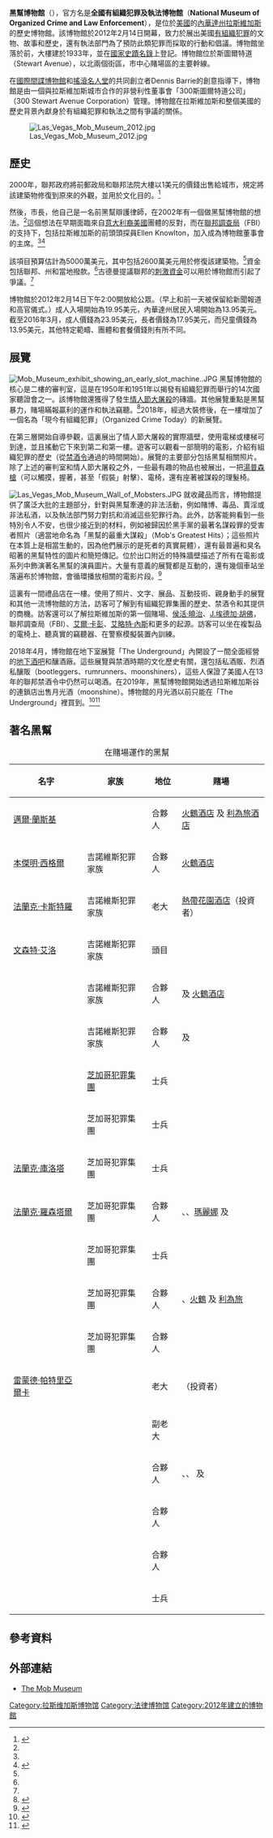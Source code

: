 {{Otheruses|subject=拉斯維加斯的黑幫博物館|other=紐約市曼哈頓的黑幫博物館|美國黑幫博物館}}
{{Infobox museum
| name             = 黑幫博物館<br />The Mob Museum
| native_name      =
| native_name_lang =
| image            = Mob Museum logo.png
| imagesize        = 
| caption          = 
| alt              =
| map_type         = 
| map_caption      =
| map_alt          =
| coordinates      = {{coord|36.172823|-115.141252|type:landmark|display=inline}}
| established      = 2012年2月14日
| dissolved        =
| location         = 美國[[內華達州|內華達州]][[拉斯維加斯|拉斯維加斯]]斯圖爾特道（Stewart Avenue）300號E
| type             = 歷史
| collection       =
| visitors         =
| director         = Jonathan Ullman
| president        = Jeffrey A. Silver
| curator          = 
| publictransit    = 
| network          =
| website          = {{URL|https://themobmuseum.org/}}
}}
'''黑幫博物館'''（{{lang-en|'''Mob Museum'''}}），官方名是'''全國有組織犯罪及執法博物館'''（'''National Museum of Organized Crime and Law Enforcement'''），是位於[[美國|美國]]的[[內華達州|內華達州]][[拉斯維加斯|拉斯維加斯]]{{link-en|拉斯維加斯市中心|Downtown Las Vegas|市中心}}的歷史博物館。該博物館於2012年2月14日開幕，致力於展出美國[[黑社會|有組織犯罪]]的文物、故事和歷史，還有執法部門為了預防此類犯罪而採取的行動和倡議。博物館坐落於前{{link-en|拉斯維加斯郵局和法院大樓|Las Vegas Post Office and Courthouse}}，大樓建於1933年，並在[[國家史蹟名錄|國家史蹟名錄]]上登記。博物館位於斯圖爾特道（Stewart Avenue），{{link-en|佛雷蒙特街|Fremont Street}}以北兩個街區，市中心賭場區的主要幹線。

在[[國際間諜博物館|國際間諜博物館]]和[[搖滾名人堂|搖滾名人堂]]的共同創立者Dennis Barrie的創意指導下，博物館是由一個與拉斯維加斯城市合作的非營利性董事會「300斯圖爾特道公司」（300 Stewart Avenue Corporation）管理。博物館在拉斯維加斯和整個美國的歷史背景內獻身於有組織犯罪和執法之間有爭議的關係。

[[File:Las_Vegas_Mob_Museum_2012.jpg|thumb]]

== 歷史 ==
2000年，聯邦政府將前郵政局和聯邦法院大樓以1美元的價錢出售給城市，規定將該建築物修復到原來的外觀，並用於文化目的。<ref name="friess">{{Cite web |url = http://www.nytimes.com/2009/01/10/us/10mob.html |title = Stimulus Money for a Mob Museum. Got a Problem? |author = Steve Friess |date = 2009-01-09 |publisher = The New York Times |language = en |accessdate = 2017-02-26 |archive-date = 2018-03-23 |archive-url = https://web.archive.org/web/20180323092928/http://www.nytimes.com/2009/01/10/us/10mob.html |dead-url = no }}</ref>

然後，{{link-en|奧斯卡·古德曼|Oscar Goodman}}市長，他自己是一名前黑幫辯護律師，在2002年有一個做黑幫博物館的想法。<ref name="friess" />這個想法在早期面臨來自[[意大利裔美國人|意大利裔美國]]團體的反對，而在[[聯邦調查局|聯邦調查局]]（FBI）的支持下，包括拉斯維加斯的前頭頭探員Ellen Knowlton，加入成為博物館董事會的主席。<ref name="friess" /><ref>{{Cite web |url = https://lasvegassun.com/news/2008/aug/17/oh-irony-former-mob-lawyer-gets-fbi-support-mob-mu/ |title = Oh, the irony: The former mob lawyer gets FBI support for mob museum |author = Sam Skolnik |date = 2008-08-17 |publisher = Las Vegas Sun |language = en |accessdate = 2017-02-26 |archive-date = 2017-02-26 |archive-url = https://web.archive.org/web/20170226215825/https://lasvegassun.com/news/2008/aug/17/oh-irony-former-mob-lawyer-gets-fbi-support-mob-mu/ |dead-url = no }}</ref>

該項目預算估計為5000萬美元，其中包括2600萬美元用於修復該建築物。<ref name="friess" />資金包括聯邦、州和當地撥款。<ref name="friess" />古德曼提議聯邦的[[2009年美國復蘇與再投資法案|刺激資金]]可以用於博物館而引起了爭議。<ref name="friess" />

博物館於2012年2月14日下午2:00開放給公眾。（早上和前一天被保留給新聞報道和高官儀式。）成人入場開始為19.95美元，內華達州居民入場開始為13.95美元。截至2016年3月，成人價錢為23.95美元，長者價錢為17.95美元，而兒童價錢為13.95美元，其他特定範疇、團體和套餐價錢則有所不同。

== 展覽 ==
[[File:Mob_Museum_exhibit_showing_an_early_slot_machine..JPG|thumb]]
黑幫博物館的核心是二樓的審判室，這是在1950年和1951年以揭發有組織犯罪而舉行的14次國家{{link-en|美國參議院州際商務犯罪特別委員會|United States Senate Special Committee to Investigate Crime in Interstate Commerce|凱弗維爾委員會}}聽證會之一。該博物館還獲得了發生[[情人節大屠殺|情人節大屠殺]]的磚牆。其他展覽重點是黑幫暴力，賭場瞞報贏利的運作和執法竊聽。<ref>{{Cite web |url = http://www.reviewjournal.com/jane-ann-morrison/what-will-be-mob-museums-cutting-room-floor |title = What will be on Mob Museum's cutting room floor? |author = Jane Ann Morrison |date = 2010-03-27 |publisher = Las Vegas Review-Journal |language = en |deadurl = yes |archiveurl = https://web.archive.org/web/20170227150211/http://www.reviewjournal.com/jane-ann-morrison/what-will-be-mob-museums-cutting-room-floor |archivedate = 2017-02-27 |accessdate = 2017-02-27 }}</ref>2018年，經過大裝修後，在一樓增加了一個名為「現今有組織犯罪」（Organized Crime Today）的新展覽。

在第三層開始自導參觀，這裏展出了情人節大屠殺的實際牆壁，使用電梯或樓梯可到達，並且搖動它下來到第二和第一樓。遊客可以觀看一部簡明的電影，介紹有組織犯罪的歷史（從[[禁酒時期|禁酒令]]通過的時間開始）。展覽的主要部分包括黑幫相關照片。除了上述的審判室和情人節大屠殺之外，一些最有趣的物品也被展出，一把[[湯普森衝鋒槍|湯普森槍]]（可以觸摸，握著，甚至「假裝」射擊）、電椅，還有{{link-en|Albert Anastasia|Albert Anastasia}}座著被謀殺的理髮椅。

[[File:Las_Vegas_Mob_Museum_Wall_of_Mobsters.JPG|thumb]]
就收藏品而言，博物館提供了廣泛大批的主題部分，針對與黑幫牽連的非法活動，例如賭博、毒品、賣淫或非法私酒，以及執法部門努力對抗和消滅這些犯罪行為。此外，訪客能夠看到一些特別令人不安，也很少接近到的材料，例如被歸因於黑手黨的最著名謀殺罪的受害者照片（適當地命名為「黑幫的最重大謀殺」（Mob's Greatest Hits）；這些照片在本質上是相當生動的，因為他們展示的是死者的真實屍體），還有最普遍和臭名昭著的黑幫特性的圖片和簡短傳記。位於出口附近的特殊牆壁描述了所有在電影或系列中飾演著名黑幫的演員圖片。大量有意義的展覽都是互動的，還有幾個車站坐落遍布於博物館，會循環播放相關的電影片段。<ref>{{Cite web |url = http://www.deesultimatereviews.com/the%20mob%20museum.htm |title = THE MOB MUSEUM |publisher = deesultimatereviews.com |language = en |accessdate = 2017-02-27 |archive-date = 2016-10-16 |archive-url = https://web.archive.org/web/20161016031332/http://deesultimatereviews.com/the%20mob%20museum.htm |dead-url = no }}</ref>

這裏有一間禮品店在一樓。使用了照片、文字、展品、互動技術、親身動手的展覽和其他一流博物館的方法，訪客可了解到有組織犯罪集團的歷史、禁酒令和其提供的商機。訪客還可以了解拉斯維加斯的第一個賭場、[[侯活·曉治|侯活·曉治]]、[[約翰·埃德加·胡佛|J.埃德加·胡佛]]，聯邦調查局（FBI）、[[艾爾·卡彭|艾爾·卡彭]]、[[艾略特·內斯|艾略特·內斯]]和更多的起源。訪客可以坐在複製品的電椅上、聽真實的竊聽器、在警察模擬裝置內訓練。

2018年4月，博物館在地下室展覽「The Underground」內開設了一間全面經營的[[地下酒吧|地下酒吧]]和釀酒廠。這些展覽與禁酒時期的文化歷史有關，還包括私酒販、烈酒私釀販（bootleggers、rumrunners、moonshiners），這些人保證了美國人在13年的聯邦禁酒令中仍然可以喝酒。在2019年，黑幫博物館開始透過拉斯維加斯谷的{{link-en|Lee's Discount Liquor|Lee's Discount Liquor}}連鎖店出售月光酒（moonshine）。博物館的月光酒以前只能在「The Underground」裡買到。<ref>{{Cite web |url = https://www.fox5vegas.com/news/mob-museum-s-house-distilled-moonshine-to-be-sold-at/article_628628e8-ebac-11e9-9ee3-e7cf50fe5ea9.html |title = Mob Museum's house-distilled Moonshine to be sold at Las Vegas Valley stores |author = Caitlin Lilly |date = 2019-10-10 |publisher = KVVU |language = en |accessdate = 2020-03-12 |archive-date = 2019-10-11 |archive-url = https://web.archive.org/web/20191011052511/https://www.fox5vegas.com/news/mob-museum-s-house-distilled-moonshine-to-be-sold-at/article_628628e8-ebac-11e9-9ee3-e7cf50fe5ea9.html |dead-url = no }}</ref><ref>{{Cite web |url = https://vegasinc.lasvegassun.com/business/2019/nov/18/mob-museum-making-its-legal-moonshine-business-a-s/ |title = Mob Museum making its legal moonshine business a success |date = 2019-11-18 |publisher = VegasInc |language = en |accessdate = 2020-03-12 |archive-date = 2019-11-19 |archive-url = https://web.archive.org/web/20191119132844/https://vegasinc.lasvegassun.com/business/2019/nov/18/mob-museum-making-its-legal-moonshine-business-a-s/ |dead-url = no }}</ref>

== 著名黑幫 ==
{| class="wikitable collapsible collapsed"
|+ 在賭場運作的黑幫
|-
! '''名字''' !! '''家族''' !! '''地位''' !! '''賭場'''
|-
| [[邁爾·蘭斯基|邁爾·蘭斯基]] || {{link-en|吉諾維斯犯罪家族|Genovese crime family}} || 合夥人 || [[火鶴酒店|火鶴酒店]] 及 [[利為旅酒店|利為旅酒店]] 
|-
| [[本傑明·西格爾|本傑明·西格爾]] || 吉諾維斯犯罪家族|| 合夥人 || [[火鶴酒店|火鶴酒店]] 
|-
| [[法蘭克·卡斯特羅|法蘭克·卡斯特羅]] || 吉諾維斯犯罪家族 || 老大 || [[熱帶花園酒店|熱帶花園酒店]]（投資者）
|-
| [[文森特·艾洛|文森特·艾洛]] || 吉諾維斯犯罪家族 || 頭目 || {{link-en|沙漠旅館|Desert Inn}} 
|-
| {{link-en|Moe Sedway|Moe Sedway}} || 吉諾維斯犯罪家族 || 合夥人 || {{link-en|科特斯賭場酒店|El Cortez (Las Vegas)}} 及 [[火鶴酒店|火鶴酒店]] 
|-
| {{link-en|Joseph Stacher|Joseph Stacher}} || 吉諾維斯犯罪家族 || 合夥人 || {{link-en|Sands Hotel and Casino|Sands Hotel and Casino|Sands}} 及 {{link-en|弗里蒙特酒店和賭場|Fremont Hotel and Casino|弗里蒙特}} 
|-
| {{link-en|Marshall Joseph Caifano|Marshall Joseph Caifano|Marshall Caifano}} || [[芝加哥犯罪集團|芝加哥犯罪集團]] || 士兵 ||  
|-
| {{link-en|安東尼·斯皮洛特羅|Anthony Spilotro}} || 芝加哥犯罪集團 || 士兵 || {{link-en|星塵賭場酒店|Stardust Resort and Casino}}
|-
| [[法蘭克·庫洛塔|法蘭克·庫洛塔]] || 芝加哥犯罪集團 || 士兵 || {{link-en|星塵賭場酒店|Stardust Resort and Casino}} 
|-
| [[法蘭克·羅森塔爾|法蘭克·羅森塔爾]] || 芝加哥犯罪集團 || 合夥人 || {{link-en|星塵賭場酒店|Stardust Resort and Casino|星塵}} 、{{link-en|弗里蒙特酒店和賭場|Fremont Hotel and Casino|弗里蒙特}}、[[美高梅大酒店|瑪麗娜]] 及 {{link-en|Hacienda (resort)|Hacienda (resort)|Hacienda}}
|-
| {{link-en|麥可·斯皮洛特羅|Michael Spilotro}} || 芝加哥犯罪集團 || 士兵 || {{link-en|星塵賭場酒店|Stardust Resort and Casino}} 
|-
| {{link-en|蓋斯·格林鮑姆|Gus Greenbaum}} || 芝加哥犯罪集團 || 合夥人 || {{link-en|科特斯賭場酒店|El Cortez (Las Vegas)|科特斯}}、[[火鶴酒店|火鶴]] 及 [[利為旅酒店|利為旅]]
|-
| {{link-en|赫爾伯特·布里茨斯坦|Herbert Blitzstein}} || 芝加哥犯罪集團 || 合夥人 || {{link-en|Binion's Gambling Hall and Hotel|Binion's Gambling Hall and Hotel}}
|-
| [[雷蒙德·帕特里亞爾卡|雷蒙德·帕特里亞爾卡]] || {{link-en|帕特里亞爾卡犯罪家族|Patriarca crime family}} || 老大 || {{link-en|沙丘酒店和賭場|Dunes (hotel and casino)}}（投資者）
|-
| {{link-en|安東尼·約瑟·澤瑞利|Anthony Joseph Zerilli}} || {{link-en|底特律合夥企業|Detroit Partnership}} || 副老大 || {{link-en|新邊疆賭場飯店|New Frontier Hotel and Casino}}
|-
| {{link-en|莫·達利茲|Moe Dalitz}} || {{link-en|克利夫蘭犯罪家族|Cleveland crime family}} || 合夥人 || {{link-en|沙漠旅館|Desert Inn|沙漠}}、{{link-en|Castaways Hotel and Casino|Castaways Hotel and Casino|Castaways}}、{{link-en|星塵賭場酒店|Stardust Resort and Casino|星塵}} 及 {{link-en|拉斯維加斯D賭場飯店|The D Las Vegas|辛丹斯賭場酒店}}
|-
| {{link-en|Anthony Cornero|Anthony Cornero}} || {{link-en|洛杉磯犯罪家族|Los Angeles crime family}} || 合夥人 || {{link-en|星塵賭場酒店|Stardust Resort and Casino}}
|-
| {{link-en|彼得·西蒙尼|Peter Simone}} || {{link-en|堪薩斯城犯罪家族|Kansas City crime family}} || 合夥人 || {{link-en|凱撒娛樂集企業|Caesars Entertainment Corporation|哈拉斯}} 
|-
| {{link-en|Charles Panarella|Charles Panarella}} || {{link-en|哥倫布犯罪家族|Colombo crime family}} || 士兵 || {{link-en|拉斯維加斯威斯汀度假酒店|Westin Las Vegas}}
|}

== 參考資料 ==
{{reflist}}

== 外部連結 ==
*[http://www.themobmuseum.org/ The Mob Museum]{{Wayback|url=http://www.themobmuseum.org/ |date=20170226214143 }}
{{coord|36.1728|-115.1412|type:landmark|display=t}}

[[Category:拉斯维加斯博物馆|Category:拉斯维加斯博物馆]]
[[Category:法律博物馆|Category:法律博物馆]]
[[Category:2012年建立的博物館|Category:2012年建立的博物館]]